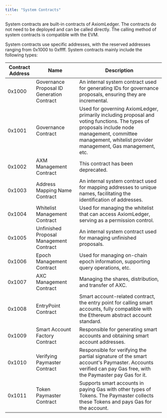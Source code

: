 ```yaml
---
title: "System Contracts"
---
```


System contracts are built-in contracts of AxiomLedger. The contracts do not need to be deployed and can be called directly. The calling method of system contracts is compatible with the EVM.

System contracts use specific addresses, with the reserved addresses ranging from 0x1000 to 0xffff. System contracts mainly include the following types:


| Contract Address | Name                   | Description                                                 |
| ------------| -------------------|-------------------------------------------------------|
| 0x1000      | Governance Proposal ID Generation Contract | An internal system contract used for generating IDs for governance proposals, ensuring they are incremental. |
| 0x1001      | Governance Contract | Used for governing AxiomLedger, primarily including proposal and voting functions. The types of proposals include node management, committee management, whitelist provider management, Gas management, etc. |
| 0x1002      | AXM Management Contract | This contract has been deprecated. |
| 0x1003      | Address Mapping Name Contract | An internal system contract used for mapping addresses to unique names, facilitating the identification of addresses. |
| 0x1004      | Whitelist Management Contract | Used for managing the whitelist that can access AxiomLedger, serving as a permission control. |
| 0x1005      | Unfinished Proposal Management Contract | An internal system contract used for managing unfinished proposals. |
| 0x1006      | Epoch Management Contract | Used for managing on-chain epoch information, supporting query operations, etc. |
| 0x1007      | AXC Management Contract | Managing the shares, distribution, and transfer of AXC. |
| 0x1008      | EntryPoint Contract | Smart account-related contract, the entry point for calling smart accounts, fully compatible with the Ethereum abstract account standard. |
| 0x1009      | Smart Account Factory Contract | Responsible for generating smart accounts and obtaining smart account addresses. |
| 0x1010      | Verifying Paymaster Contract | Responsible for verifying the partial signature of the smart account's Paymaster. Accounts verified can pay Gas free, with the Paymaster pay Gas for it. |
| 0x1011      | Token Paymaster Contract | Supports smart accounts in paying Gas with other types of Tokens. The Paymaster collects these Tokens and pays Gas for the account. |
